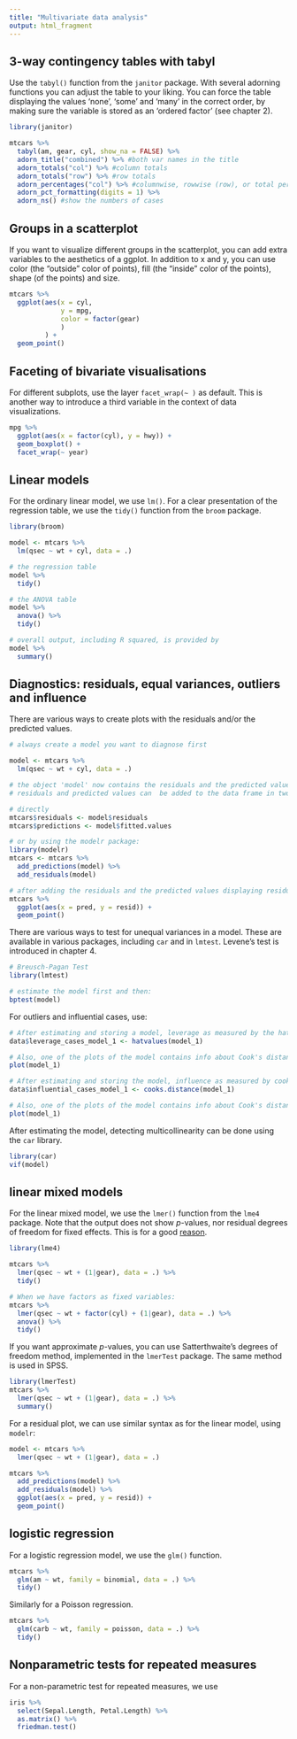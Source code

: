 ```yaml
---
title: "Multivariate data analysis"
output: html_fragment
---
```


## 3-way contingency tables with tabyl

Use the `tabyl()` function from the `janitor` package. With several adorning functions you can adjust the table to your liking. You can force the table displaying the values 'none', 'some' and 'many' in the correct order, by making sure the variable is stored as an 'ordered factor' (see chapter 2).

```r

library(janitor)

mtcars %>% 
  tabyl(am, gear, cyl, show_na = FALSE) %>% 
  adorn_title("combined") %>% #both var names in the title
  adorn_totals("col") %>% #column totals
  adorn_totals("row") %>% #row totals
  adorn_percentages("col") %>% #columnwise, rowwise (row), or total percentages (all)
  adorn_pct_formatting(digits = 1) %>%
  adorn_ns() #show the numbers of cases

```
  
  
## Groups in a scatterplot

If you want to visualize different groups in the scatterplot, you can add extra variables to the aesthetics of a ggplot. In addition to x and y, you can use color (the “outside” color of points), fill (the “inside” color of the points), shape (of the points) and size.

```r

mtcars %>% 
  ggplot(aes(x = cyl, 
             y = mpg, 
             color = factor(gear)
             )
         ) + 
  geom_point()

```
  
## Faceting of bivariate visualisations

For different subplots, use the layer `facet_wrap(~ )` as default. This is another way to introduce a third variable in the context of data visualizations.

```r

mpg %>% 
  ggplot(aes(x = factor(cyl), y = hwy)) +
  geom_boxplot() + 
  facet_wrap(~ year)

```
  
  
## Linear models

For the ordinary linear model, we use `lm()`. For a clear presentation of the regression table, we use the `tidy()` function from the `broom` package. 

```r

library(broom)

model <- mtcars %>% 
  lm(qsec ~ wt + cyl, data = .) 

# the regression table  
model %>% 
  tidy()

# the ANOVA table
model %>% 
  anova() %>% 
  tidy()

# overall output, including R squared, is provided by
model %>% 
  summary()

```


## Diagnostics: residuals, equal variances, outliers and influence

There are various ways to create plots with the residuals and/or the predicted values.

```r
# always create a model you want to diagnose first

model <- mtcars %>% 
  lm(qsec ~ wt + cyl, data = .) 

# the object 'model' now contains the residuals and the predicted values.
# residuals and predicted values can  be added to the data frame in two ways:

# directly
mtcars$residuals <- model$residuals
mtcars$predictions <- model$fitted.values

# or by using the modelr package:
library(modelr)
mtcars <- mtcars %>% 
  add_predictions(model) %>% 
  add_residuals(model)

# after adding the residuals and the predicted values displaying residuals plots is done in a ggplot
mtcars %>% 
  ggplot(aes(x = pred, y = resid)) + 
  geom_point()

```

There are various ways to test for unequal variances in a model. These are available in various packages, including `car` and in `lmtest`. Levene's test is introduced in chapter 4.

```r

# Breusch-Pagan Test
library(lmtest)

# estimate the model first and then:
bptest(model)

```

For outliers and influential cases, use:

```r

# After estimating and storing a model, leverage as measured by the hat values can be stored to the original data frame, by using
data$leverage_cases_model_1 <- hatvalues(model_1)

# Also, one of the plots of the model contains info about Cook's distances
plot(model_1)

# After estimating and storing the model, influence as measured by cooks distances can be stored to the original data frame, by using
data$influential_cases_model_1 <- cooks.distance(model_1)

# Also, one of the plots of the model contains info about Cook's distances
plot(model_1)

```
  
After estimating the model, detecting multicollinearity can be done using the `car` library.

```r

library(car)
vif(model)

``` 
  
## linear mixed models

For the linear mixed model, we use the `lmer()` function from the `lme4` package. Note that the output does not show *p*-values, nor residual degrees of freedom for fixed effects. This is for a good [reason](https://stat.ethz.ch/pipermail/r-help/2006-May/094765.html). 

```r

library(lme4)

mtcars %>% 
  lmer(qsec ~ wt + (1|gear), data = .) %>% 
  tidy()

# When we have factors as fixed variables:
mtcars %>% 
  lmer(qsec ~ wt + factor(cyl) + (1|gear), data = .) %>% 
  anova() %>% 
  tidy()

```

If you want approximate *p*-values, you can use Satterthwaite's degrees of freedom method, implemented in the `lmerTest` package. The same method is used in SPSS. 

```r

library(lmerTest)
mtcars %>% 
  lmer(qsec ~ wt + (1|gear), data = .) %>% 
  summary()

```

For a residual plot, we can use similar syntax as for the linear model, using `modelr`:

```r

model <- mtcars %>% 
  lmer(qsec ~ wt + (1|gear), data = .)  

mtcars %>% 
  add_predictions(model) %>% 
  add_residuals(model) %>% 
  ggplot(aes(x = pred, y = resid)) +
  geom_point()

```

## logistic regression

For a logistic regression model, we use the `glm()` function. 

```r

mtcars %>% 
  glm(am ~ wt, family = binomial, data = .) %>% 
  tidy()

```

Similarly for a Poisson regression. 

```r

mtcars %>% 
  glm(carb ~ wt, family = poisson, data = .) %>% 
  tidy()

```


## Nonparametric tests for repeated measures

For a non-parametric test for repeated measures, we use 

```r

iris %>% 
  select(Sepal.Length, Petal.Length) %>% 
  as.matrix() %>%
  friedman.test()

```
